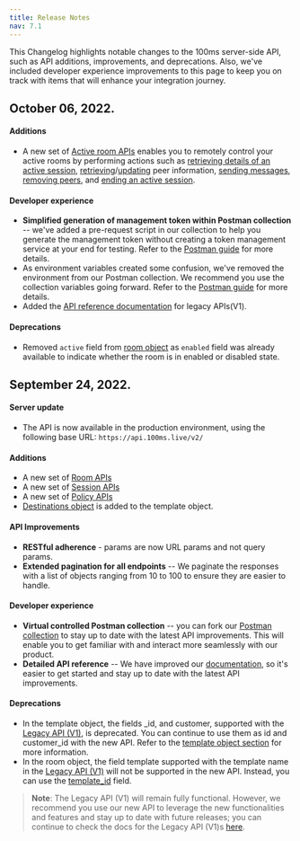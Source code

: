 ```yaml
---
title: Release Notes
nav: 7.1
---
```


This Changelog highlights notable changes to the 100ms server-side API, such as API additions, improvements, and deprecations. Also, we've included developer experience improvements to this page to keep you on track with items that will enhance your integration journey.

## October 06, 2022.

#### Additions

-   A new set of [Active room APIs](/server-side/v2/active-rooms/object) enables you to remotely control your active rooms by performing actions such as [retrieving details of an active session](/server-side/v2/active-rooms/retrieve-active-room), [retrieving](/server-side/v2/active-rooms/retrieve-peer)/[updating](/server-side/v2/active-rooms/update-a-peer) peer information, [sending messages](/server-side/v2/active-rooms/send-message), [removing peers](/server-side/v2/active-rooms/remove-peers), and [ending an active session](/server-side/v2/active-rooms/end-active-room).

#### Developer experience

-   **Simplified generation of management token within Postman collection** -- we've added a pre-request script in our collection to help you generate the management token without creating a token management service at your end for testing. Refer to the [Postman guide](/server-side/v2/introduction/postman-guide#add-management-token) for more details.
-   As environment variables created some confusion, we've removed the environment from our Postman collection. We recommend you use the collection variables going forward. Refer to the [Postman guide](/server-side/v2/introduction/postman-guide#add-management-token) for more details.
-   Added the [API reference documentation](</server-side/v2/legacy-api%20(v1)/room>) for legacy APIs(V1).

#### Deprecations

-   Removed `active` field from [room object](/server-side/v2/Rooms/object) as `enabled` field was already available to indicate whether the room is in enabled or disabled state.

## September 24, 2022.

#### Server update

-   The API is now available in the production environment, using the following base URL:
    `https://api.100ms.live/v2/`

#### Additions

-   A new set of [Room APIs](/server-side/v2/Rooms/object)
-   A new set of [Session APIs](/server-side/v2/Sessions/object)
-   A new set of [Policy APIs](/server-side/v2/policy/template-object)
-   [Destinations object](/server-side/v2/policy/create-template-via-api#destinations-object) is added to the template object.

#### API Improvements

-   **RESTful adherence** - params are now URL params and not query params.
-   **Extended pagination for all endpoints** -- We paginate the responses with a list of objects ranging from 10 to 100 to ensure they are easier to handle.

#### Developer experience

-   **Virtual controlled Postman collection** -- you can fork our [Postman collection](/server-side/v2/introduction/postman-guide) to stay up to date with the latest API improvements. This will enable you to get familiar with and interact more seamlessly with our product.
-   **Detailed API reference** -- We have improved our [documentation](/server-side/v2/introduction/basics), so it's easier to get started and stay up to date with the latest API improvements.

#### Deprecations

-   In the template object, the fields \_id, and customer, supported with the [Legacy API (V1)](</server-side/v2/legacy-api%20(v1)/templates-and-roles>), is deprecated. You can continue to use them as id and customer_id with the new API. Refer to the [template object section](/server-side/v2/policy/template-object#template-object) for more information.
-   In the room object, the field template supported with the template name in the [Legacy API (V1)](</server-side/v2/legacy-api%20(v1)/room>) will not be supported in the new API. Instead, you can use the [template_id](/server-side/v2/Rooms/create-via-api#main-arguments) field.

> **Note**: The Legacy API (V1) will remain fully functional. However, we recommend you use our new API to leverage the new functionalities and features and stay up to date with future releases; you can continue to check the docs for the Legacy API (V1)s [here](</server-side/v2/legacy-api%20(v1)/room>).
